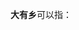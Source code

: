 '''大有乡'''可以指：
{{PRC admin/disambig|14/04/29/202/000|51/16/02/212/000|52/26/26/200/000|65/23/27/204/000}}
{{disambig|cat=三字中国乡名消歧义}}